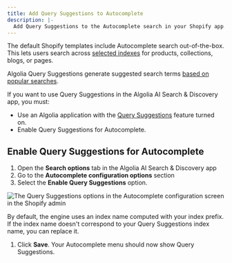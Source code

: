 ```yaml
---
title: Add Query Suggestions to Autocomplete
description: |-
  Add Query Suggestions to the Autocomplete search in your Shopify app.
---
```


The default Shopify templates include Autocomplete search out-of-the-box.
This lets users search across [selected indexes](/integration/shopify/getting-started/configuration/#indexing) for products, collections, blogs, or pages.

Algolia Query Suggestions generate suggested search terms [based on popular searches](/guides/building-search-ui/ui-and-ux-patterns/query-suggestions/js/#how-query-suggestions-work).

If you want to use Query Suggestions in the Algolia AI Search & Discovery app, you must:

- Use an Algolia application with the [Query Suggestions](/guides/building-search-ui/ui-and-ux-patterns/query-suggestions/js/#set-up-query-suggestions) feature turned on.
- Enable Query Suggestions for Autocomplete.

## Enable Query Suggestions for Autocomplete

1. Open the **Search options** tab in the Algolia AI Search & Discovery app
1. Go to the **Autocomplete configuration options** section
1. Select the **Enable Query Suggestions** option.

![The Query Suggestions options in the Autocomplete configuration screen in the Shopify admin](/doc/assets/images/integrations/shopify/advanced-customization/6-query-suggestions-settings-9c893cae.jpg)

By default, the engine uses an index name computed with your index prefix. If the index name doesn't correspond to your Query Suggestions index name, you can replace it.

1. Click **Save**. Your Autocomplete menu should now show Query Suggestions.
